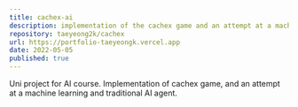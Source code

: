```yaml
---
title: cachex-ai
description: implementation of the cachex game and an attempt at a machine learning and traditional AI agent.
repository: taeyeong2k/cachex
url: https://portfolio-taeyeongk.vercel.app
date: 2022-05-05
published: true
---
```


Uni project for AI course. Implementation of cachex game, and
an attempt at a machine learning and traditional AI agent.
